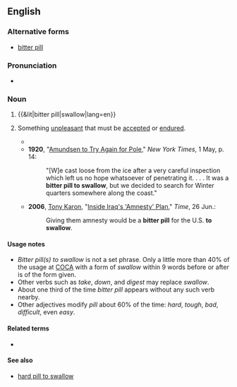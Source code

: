 ==English==

===Alternative forms===
* [[bitter pill]]

===Pronunciation===
* {{audio|en-au-bitter pill to swallow.ogg|Audio (AU)|lang=en}}

===Noun===
{{en-noun|head=[[bitter pill]] [[to]] [[swallow]]|bitter pills to swallow}}

# {{&lit|bitter pill|swallow|lang=en}}
# {{lb|en|idiomatic}} Something [[unpleasant]] that must be [[accepted]] or [[endured]].
#* {{quote-text|year=1886|author={{w|George Gissing}}|title=Demos: A Story of English Socialism|chapter=10|passage=[T]o see himself dethroned, the object of her contempt, was a '''bitter pill to swallow'''.}}
#* '''1920''', "[http://query.nytimes.com/mem/archive-free/pdf?_r=1&res=9C07E0D91E31E03ABC4953DFB366838B639EDE Amundsen to Try Again for Pole]," ''New York Times'', 1 May, p. 14:
#*: "[W]e cast loose from the ice after a very careful inspection which left us no hope whatsoever of penetrating it. . . . It was a '''bitter pill to swallow''', but we decided to search for Winter quarters somewhere along the coast."
#* '''2006''', [[w:Tony Karon|Tony Karon]], "[http://www.time.com/time/world/article/0,8599,1208298,00.html Inside Iraq's 'Amnesty' Plan]," ''Time'', 26 Jun.:
#*: Giving them amnesty would be a '''bitter pill''' for the U.S. '''to swallow'''.

====Usage notes====
* ''Bitter pill(s) to swallow'' is not a set phrase. Only a little more than 40% of the usage at [[COCA]] with a form of ''swallow'' within 9 words before or after is of the form given.
* Other verbs such as ''take'', ''down'', and ''digest'' may replace ''swallow''.
* About one third of the time ''bitter pill'' appears without any such verb nearby.
* Other adjectives modify ''pill'' about 60% of the time: ''hard'', ''tough'', ''bad'', ''difficult'', even ''easy''.

====Related terms====
* {{l|en|swallow a bitter pill}}

====See also====
* [[hard pill to swallow]]